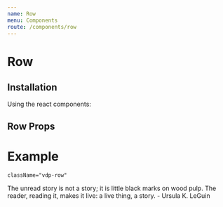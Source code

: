 ```yaml
---
name: Row
menu: Components
route: /components/row
---
```




# Row

## Installation

Using the react components:


## Row Props

<Props of={Row} />

# Example

`className="vdp-row"`

<Playground>
    <Row className="">
        The unread story is not a story; it is little black marks on wood pulp. The reader, reading it, makes it live: a live thing, a
        story.
    </Row>
    <Row>- Ursula K. LeGuin</Row>
</Playground>
